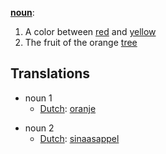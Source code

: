 '''[[noun]]''':

#A color between [[red]] and [[yellow]]
#The fruit of the orange [[tree]]

==Translations==
*noun 1
**[[Dutch]]: [[oranje]]

*noun 2
**[[Dutch]]: [[sinaasappel]]
